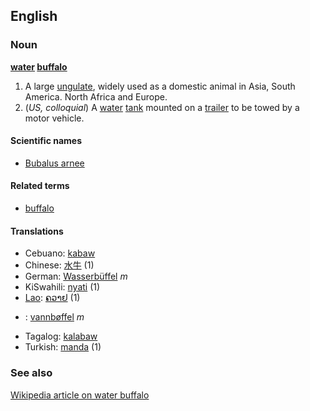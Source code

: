 ==English==
===Noun===
'''[[water]] [[buffalo]]'''

# A large [[ungulate]], widely used as a domestic animal in Asia, South America. North Africa and Europe.
# (''US, colloquial'') A [[water]] [[tank]] mounted on a [[trailer]] to be towed by a motor vehicle.

====Scientific names====
*[[Bubalus arnee]]

====Related terms====
*[[buffalo]]

====Translations====
*Cebuano: [[kabaw]]
*Chinese: [[水牛]] (1)
*German: [[Wasserbüffel]] ''m''
*KiSwahili: [[nyati]] (1)
*[[Lao]]: [[ຄວາຢ]] (1)
* {{no}}: [[vannbøffel]] ''m''
*Tagalog: [[kalabaw]]
*Turkish: [[manda]] (1)

===See also===
[[w:water buffalo|Wikipedia article on water buffalo]]